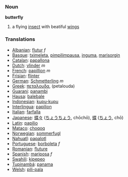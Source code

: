 === Noun ===

'''butterfly'''

# a flying [[insect]] with beatiful [[wing]]s

=== Translations ===
*[[Albanian]]: [[flutur]] ''f''
*[[Basque]]: [[tximeleta]], [[pimpilimpausa]], [[inguma]], [[marisorgin]]
*[[Catalan]]: [[papallona]]
*[[Dutch]]: [[vlinder]] ''m''
*[[French]]: [[papillion]] ''m''
*[[Frisian]]: [[flinter]]
*[[German]]: [[Schmetterling]] ''m''
*[[Greek]]: [[πεταλουδα]], (petalouda)
*[[Guarani]]: [[panambi]]
*[[Hausa]]: [[balebale]]
*[[Indonesian]]: [[kupu-kupu]]
*[[Interlingua]]: [[papilion]]
*[[Italian]]: [[farfalla]]
*[[Japanese]]: [[蝶々]] ([[ちょうちょう]], chōchō), [[蝶]] ([[ちょう]], chō)
*[[Latin]]: [[papilio]]
*[[Mataco]]: [[choqoq]]
*[[Norwegian]]: [[sommerfugl]]
*[[Nahuatl]]: [[papalotl]]
*[[Portuguese]]: [[borboleta]] ''f''
*[[Romanian]]: [[fluture]]
*[[Spanish]]: [[mariposa]] ''f''
*[[Swahili]]: [[kipepeo]]
*[[Tupinambá]]: [[panama]]
*[[Welsh]]: [[pili-pala]]